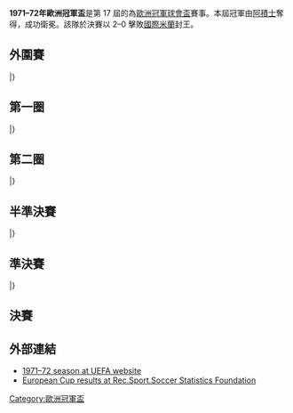 {{NoteTA
|G1=football
|G2=uefa
}}
{{Infobox 國際足球賽事賽季
| tourney_name          = 歐洲冠軍盃
| year                  = 1971–72
| image                 = Overzicht vanaf de straat - Rotterdam - 20349851 - RCE.jpg
| size                  = 300px
| caption               = 決賽於[[鹿特丹|鹿特丹]]的[[飛燕諾球場|飛燕諾球場]]舉行
| edition               = 17
| defending_champ_other = {{flagicon|NED}} [[阿賈克斯足球俱樂部|阿積士]]
| dates                 = 1971年8月19日–1972年5月31日
| num_teams             = 33 隊
| associations          = 32
| champion_other        = {{flagicon|NED}} [[阿賈克斯足球俱樂部|阿積士]]
| count                 = 2
| second_other          = {{flagicon|ITA}} [[國際米蘭足球俱樂部|國際米蘭]]
| matches               = 63
| goals                 = 175
| attendance            = 
| top_scorer            = {{flagicon|HUN}} [[多瑙伊·翁陶尔|多瑙伊·翁陶尔]]（5 球）
| player                = 
| prevseason            = [[1970–71年歐洲冠軍盃|1970–71]]
| nextseason            = [[1972–73年歐洲冠軍盃|1972–73]]
}}

'''1971–72年歐洲冠軍盃'''是第 17 屆的為[[歐洲冠軍聯賽|歐洲冠軍球會盃]]賽事。本屆冠軍由[[阿賈克斯足球俱樂部|阿積士]]奪得，成功衛冕。該隊於決賽以 2–0 擊敗[[國際米蘭足球俱樂部|國際米蘭]]封王。

== 外圍賽 ==
{{TwoLegStart}}
{{TwoLegResult|'''[[巴倫西亞足球俱樂部|華倫西亞]]'''|ESP|var1=1945|4–1|[[盧森堡體育聯盟|盧森堡體育聯盟]]|LUX|3–1|1–0}}
|}

== 第一圈 ==
{{TwoLegStart}}
{{TwoLegResult|'''[[馬賽足球俱樂部|馬賽]]'''|FRA|3–2|[[戈爾尼克扎布熱|薩比利斯]]|POL|2–1|1–1}}
{{TwoLegResult|'''[[阿賈克斯足球俱樂部|阿積士]]'''|NED|2–0|[[德累斯頓迪納摩|德累斯頓戴拿模]]|DDR|2–0|0–0}}
{{TwoLegResult|[[拉赫蒂足球俱樂部|拉迪]]|FIN|1–9|'''[[蘇黎世草蜢足球俱樂部|草蜢]]'''|SUI|1–1|0–8}}
{{TwoLegResult|[[史卓加斯特足球會|史卓加斯特]]|NOR|1–7|'''[[阿森納足球俱樂部|阿仙奴]]'''|ENG|1–3|0–4}}
{{TwoLegResult|'''[[布加勒斯特迪納摩足球俱樂部|布加勒斯特戴拿模]]'''|ROU|var1=1965|2–2{{agr}}|[[特納瓦斯巴達足球俱樂部|泰拿華斯巴達]]|TCH|0–0|2–2}}
{{TwoLegResult|'''[[飛燕諾|飛燕諾]]'''|NED|17–0|[[尼科西亞奧林匹克|尼科西亞奧林比亞高斯]]|CYP|8–0|9–0}}
{{TwoLegResult|[[獲卡恩斯布魯克足球會|獲卡]]|AUT|1–7|'''[[里斯本與本菲卡體育俱樂部|賓菲加]]'''|POR|0–4|1–3}}
{{TwoLegResult|'''[[索菲亞中央陸軍足球俱樂部|索菲亞中央陸軍]]'''|BUL|var1=1971|4–0|[[地拉那遊擊隊足球俱樂部|柏迪遜地拉拿]]|ALB|var2=1946|3–0|1–0}}
{{TwoLegResult|'''[[巴倫西亞足球俱樂部|華倫西亞]]'''|ESP|var1=1945|1–1{{agr}}|[[哈伊杜克足球俱樂部|夏德]]|YUG|0–0|1–1}}
{{TwoLegResult|'''[[烏伊佩斯特足球俱樂部|烏比斯迪杜薩沙]]'''|HUN|var1=1957|4–1|[[馬模FF|馬模]]|SWE|4–0|0–1}}
{{TwoLegResult|[[1903足球會|B 1903]]|DNK|2–4|'''[[凱爾特人足球俱樂部|些路迪]]'''|SCO|2–1|0–3}}
{{TwoLegResult|[[阿克拉內斯競技俱樂部|阿簡尼斯]]|ISL|0–4|'''[[斯利馬流浪者足球俱樂部|施利馬流浪]]'''|MLT|0–4|0–0}}
{{TwoLegResult|'''[[國際米蘭足球俱樂部|國際米蘭]]'''|ITA|6–4|[[AEK雅典足球會|AEK雅典]]|GRE|var2=1970|4–1|2–3}}
{{TwoLegResult|[[曲克希伯尼恩斯足球會|曲克希伯尼恩斯]]|IRL|1–7|'''[[門興格拉德巴赫足球俱樂部|慕遜加柏]]'''|FRG|0–5|1–2}}
{{TwoLegResult|[[加拉塔沙雷體育會足球隊|加拉塔沙雷]]|TUR|1–4|'''[[莫斯科中央陸軍足球俱樂部|莫斯科中央陸軍]]'''|URS|1–1|0–3}}
{{TwoLegResult|'''[[標准列日足球俱樂部|標準列治]]'''|BEL|5–2|[[連菲特足球俱樂部|連菲特]]|NIR|2–0|3–2}}
|}

== 第二圈 ==
{{TwoLegStart}}
{{TwoLegResult|[[馬賽足球俱樂部|馬賽]]|FRA|2–6|'''[[阿賈克斯足球俱樂部|阿積士]]'''|NED|1–2|1–4}}
{{TwoLegResult|[[蘇黎世草蜢足球俱樂部|草蜢]]|SUI|0–5|'''[[阿森納足球俱樂部|阿仙奴]]'''|ENG|0–2|0–3}}
{{TwoLegResult|[[布加勒斯特迪納摩足球俱樂部|布加勒斯特戴拿模]]|ROU|var1=1965|0–5|'''[[飛燕諾|飛燕諾]]'''|NED|0–3|0–2}}
{{TwoLegResult|'''[[里斯本與本菲卡體育俱樂部|賓菲加]]'''|POR|2–1|[[索菲亞中央陸軍足球俱樂部|索菲亞中央陸軍]]|BUL|var2=1971|2–1|0–0}}
{{TwoLegResult|[[巴倫西亞足球俱樂部|華倫西亞]]|ESP|var1=1945|1–3|'''[[烏伊佩斯特足球俱樂部|烏比斯迪杜薩沙]]''' |HUN|var2=1957|0–1|1–2}}
{{TwoLegResult|'''[[凱爾特人足球俱樂部|些路迪]]'''|SCO|7–1|[[斯利馬流浪者足球俱樂部|施利馬流浪]]|MLT|5–0|2–1}}
{{TwoLegResult|'''[[國際米蘭足球俱樂部|國際米蘭]]'''|ITA|4–2|[[門興格拉德巴赫足球俱樂部|慕遜加柏]]|FRG|4–2|0–0}}
{{TwoLegResult|[[莫斯科中央陸軍足球俱樂部|莫斯科中央陸軍]]|URS|1–2|'''[[標准列日足球俱樂部|標準列治]]'''|BEL|1–0|0–2}}
|}

== 半準決賽 ==
{{TwoLegStart}}
{{TwoLegResult|'''[[阿賈克斯足球俱樂部|阿積士]]'''|NED|3–1|[[阿森納足球俱樂部|阿仙奴]]|ENG|2–1|1–0}}
{{TwoLegResult|[[飛燕諾|飛燕諾]]|NED|2–5|'''[[里斯本與本菲卡體育俱樂部|賓菲加]]'''|POR|1–0|1–5}}
{{TwoLegResult|[[烏伊佩斯特足球俱樂部|烏比斯迪杜薩沙]]|HUN|var1=1957|2–3|'''[[凱爾特人足球俱樂部|些路迪]]'''|SCO|1–2|1–1}}
{{TwoLegResult|'''[[國際米蘭足球俱樂部|國際米蘭]]'''|ITA|2–2{{agr}}|[[標准列日足球俱樂部|標準列治]]|BEL|1–0|1–2}}
|}

== 準決賽 ==
{{TwoLegStart}}
{{TwoLegResult|'''[[阿賈克斯足球俱樂部|阿積士]]'''|NED|1–0|[[里斯本與本菲卡體育俱樂部|賓菲加]]|POR|1–0|0–0}}
{{TwoLegResult|'''[[國際米蘭足球俱樂部|國際米蘭]]'''|ITA|0–0{{pso|5–4}}|[[凱爾特人足球俱樂部|些路迪]]|SCO|0–0|0–0{{aet}}}}
|}

== 決賽 ==
{{main|1972年歐洲冠軍盃決賽}}

{{footballbox
|date = 1972年5月31日
|team1 = [[阿賈克斯足球俱樂部|阿積士]] {{flagicon|NED}}
|score = 2–0
|report = [https://web.archive.org/web/20131230012139/http://www.uefa.com/uefachampionsleague/season%3D1971/matches/round%3D978/match%3D63097/postmatch/lineups/index.html 報告]
|team2 = {{flagicon|ITA}} [[國際米蘭足球俱樂部|國際米蘭]]
|goals1 = 
|goals2 = 
|stadium = [[飛燕諾球場|飛燕諾球場]]，[[鹿特丹|鹿特丹]]
|attendance = 67,000
|referee = Robert Héliès（[[法國足球總會|法國]]）
}}

== 外部連結 ==
*[http://www.uefa.com/uefachampionsleague/season=1971/matches/all/index.html 1971–72 season at UEFA website]{{Wayback|url=http://www.uefa.com/uefachampionsleague/season=1971/matches/all/index.html |date=20200204172456 }}
*[http://www.rsssf.com/ec/ecomp.html European Cup results at Rec.Sport.Soccer Statistics Foundation]{{Wayback|url=http://www.rsssf.com/ec/ecomp.html |date=20180116045414 }}

{{歐洲冠軍聯賽球季}}
{{國際俱樂部足球}}

[[Category:歐洲冠軍盃|Category:歐洲冠軍盃]]